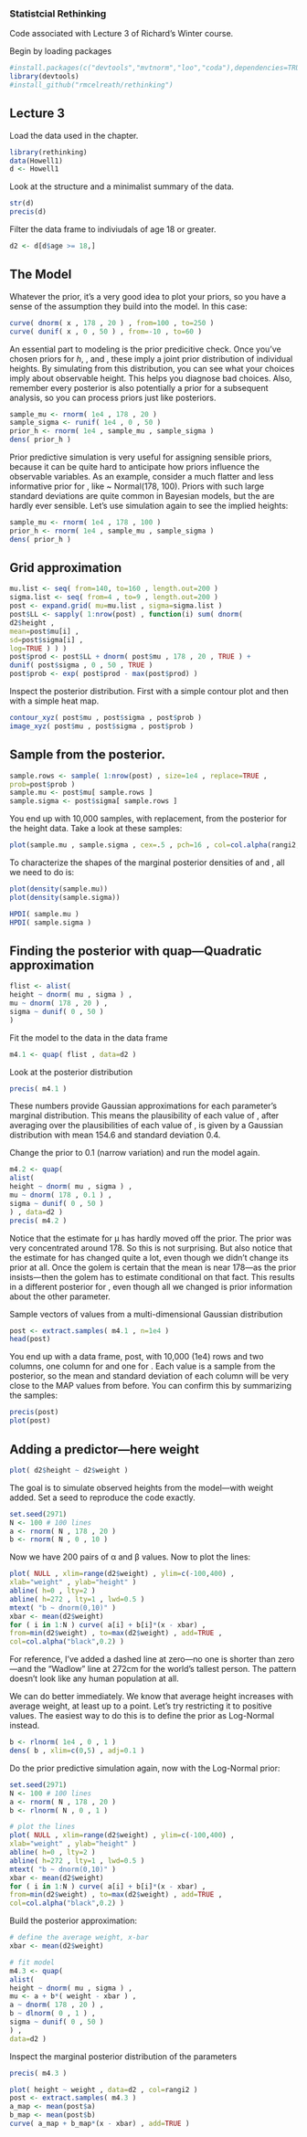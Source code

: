 ### Statistcial Rethinking

Code associated with Lecture 3 of Richard's Winter course.

Begin by loading packages
```r
#install.packages(c("devtools","mvtnorm","loo","coda"),dependencies=TRUE)
library(devtools)
#install_github("rmcelreath/rethinking")
```

## Lecture 3

Load the data used in the chapter.
```r
library(rethinking)
data(Howell1)
d <- Howell1
```

Look at the structure and a minimalist summary of the data.
```r
str(d)
precis(d)
```

Filter the data frame to indiviudals of age 18 or greater.
```r
d2 <- d[d$age >= 18,]
```

The Model
---------
Whatever the prior, it’s a very good idea to plot your priors, so you have a sense of the
assumption they build into the model. In this case:
```r
curve( dnorm( x , 178 , 20 ) , from=100 , to=250 )
curve( dunif( x , 0 , 50 ) , from=-10 , to=60 )
```

An essential part to modeling is the prior predicitive check. Once you’ve chosen priors for $h$, \mu, and \sigma, these imply a joint prior distribution of individual heights. By simulating from this distribution, you can see what your choices imply about observable height. This helps you diagnose bad choices. Also, remember every posterior is also
potentially a prior for a subsequent analysis, so you can process priors just like posteriors.
```r
sample_mu <- rnorm( 1e4 , 178 , 20 )
sample_sigma <- runif( 1e4 , 0 , 50 )
prior_h <- rnorm( 1e4 , sample_mu , sample_sigma )
dens( prior_h )
```

Prior predictive simulation is very useful for assigning sensible priors, because it can
be quite hard to anticipate how priors influence the observable variables. As an example,
consider a much flatter and less informative prior for \mu, like \mu ~ Normal(178, 100). Priors with such large standard deviations are quite common in Bayesian models, but the are hardly ever sensible. Let’s use simulation again to see the implied heights:
```r
sample_mu <- rnorm( 1e4 , 178 , 100 )
prior_h <- rnorm( 1e4 , sample_mu , sample_sigma )
dens( prior_h )
```

Grid approximation
------------------
```r
mu.list <- seq( from=140, to=160 , length.out=200 )
sigma.list <- seq( from=4 , to=9 , length.out=200 )
post <- expand.grid( mu=mu.list , sigma=sigma.list )
post$LL <- sapply( 1:nrow(post) , function(i) sum( dnorm(
d2$height ,
mean=post$mu[i] ,
sd=post$sigma[i] ,
log=TRUE ) ) )
post$prod <- post$LL + dnorm( post$mu , 178 , 20 , TRUE ) +
dunif( post$sigma , 0 , 50 , TRUE )
post$prob <- exp( post$prod - max(post$prod) )
```

Inspect the posterior distribution. First with a simple contour plot and then with a simple heat map.
```r
contour_xyz( post$mu , post$sigma , post$prob )
image_xyz( post$mu , post$sigma , post$prob )
```

Sample from the posterior.
--------------------------
```r
sample.rows <- sample( 1:nrow(post) , size=1e4 , replace=TRUE ,
prob=post$prob )
sample.mu <- post$mu[ sample.rows ]
sample.sigma <- post$sigma[ sample.rows ]
```

You end up with 10,000 samples, with replacement, from the posterior for the height data.
Take a look at these samples:
```r
plot(sample.mu , sample.sigma , cex=.5 , pch=16 , col=col.alpha(rangi2,0.1))
```

To characterize the shapes of the marginal posterior densities of \mu and \sigma, all we need to do is:
```r
plot(density(sample.mu))
plot(density(sample.sigma))

HPDI( sample.mu )
HPDI( sample.sigma )
```

Finding the posterior with quap---Quadratic approximation
---------------------------------------------------------
```r
flist <- alist(
height ~ dnorm( mu , sigma ) ,
mu ~ dnorm( 178 , 20 ) ,
sigma ~ dunif( 0 , 50 )
)
```

Fit the model to the data in the data frame
```r
m4.1 <- quap( flist , data=d2 )
```

Look at the posterior distribution
```r
precis( m4.1 )
```
These numbers provide Gaussian approximations for each parameter’s marginal distribution.
This means the plausibility of each value of \mu, after averaging over the plausibilities of each value of \sigma, is given by a Gaussian distribution with mean 154.6 and standard deviation 0.4.

Change the prior to 0.1 (narrow variation) and run the model again.
```r
m4.2 <- quap(
alist(
height ~ dnorm( mu , sigma ) ,
mu ~ dnorm( 178 , 0.1 ) ,
sigma ~ dunif( 0 , 50 )
) , data=d2 )
precis( m4.2 )
```

Notice that the estimate for µ has hardly moved off the prior. The prior was very concentrated around 178. So this is not surprising. But also notice that the estimate for \sigma has changed quite a lot, even though we didn’t change its prior at all. Once the golem is certain that the mean is near 178---as the prior insists---then the golem has to estimate \sigma conditional on that fact. This results in a different posterior for \sigma, even though all we changed is prior information about the other parameter.

Sample vectors of values from a multi-dimensional Gaussian distribution
```r
post <- extract.samples( m4.1 , n=1e4 )
head(post)
```

You end up with a data frame, post, with 10,000 (1e4) rows and two columns, one column
for \mu and one for \sigma. Each value is a sample from the posterior, so the mean and standard deviation of each column will be very close to the MAP values from before. You can confirm this by summarizing the samples:
```r
precis(post)
plot(post)
```

Adding a predictor---here weight
--------------------------------
```r
plot( d2$height ~ d2$weight )
```

The goal is to simulate observed heights from the model---with weight added. Set a seed to reproduce the code exactly. 
```r
set.seed(2971)
N <- 100 # 100 lines
a <- rnorm( N , 178 , 20 )
b <- rnorm( N , 0 , 10 )
```

Now we have 200 pairs of α and β values. Now to plot the lines:
```r
plot( NULL , xlim=range(d2$weight) , ylim=c(-100,400) ,
xlab="weight" , ylab="height" )
abline( h=0 , lty=2 )
abline( h=272 , lty=1 , lwd=0.5 )
mtext( "b ~ dnorm(0,10)" )
xbar <- mean(d2$weight)
for ( i in 1:N ) curve( a[i] + b[i]*(x - xbar) ,
from=min(d2$weight) , to=max(d2$weight) , add=TRUE ,
col=col.alpha("black",0.2) )
```
For reference, I’ve added a dashed line at zero---no one is shorter than zero---and the “Wadlow” line at 272cm for the world’s tallest person. The pattern doesn’t look like any human population at all.

We can do better immediately. We know that average height increases with average weight, at least up to a point. Let’s try restricting it to positive values. The easiest way to do this is to define the prior as Log-Normal instead. 
```r
b <- rlnorm( 1e4 , 0 , 1 )
dens( b , xlim=c(0,5) , adj=0.1 )
```

Do the prior predictive simulation again, now with the Log-Normal prior:
```r
set.seed(2971)
N <- 100 # 100 lines
a <- rnorm( N , 178 , 20 )
b <- rlnorm( N , 0 , 1 )

# plot the lines
plot( NULL , xlim=range(d2$weight) , ylim=c(-100,400) ,
xlab="weight" , ylab="height" )
abline( h=0 , lty=2 )
abline( h=272 , lty=1 , lwd=0.5 )
mtext( "b ~ dnorm(0,10)" )
xbar <- mean(d2$weight)
for ( i in 1:N ) curve( a[i] + b[i]*(x - xbar) ,
from=min(d2$weight) , to=max(d2$weight) , add=TRUE ,
col=col.alpha("black",0.2) )
```

Build the posterior approximation:
```r
# define the average weight, x-bar
xbar <- mean(d2$weight)

# fit model
m4.3 <- quap(
alist(
height ~ dnorm( mu , sigma ) ,
mu <- a + b*( weight - xbar ) ,
a ~ dnorm( 178 , 20 ) ,
b ~ dlnorm( 0 , 1 ) ,
sigma ~ dunif( 0 , 50 )
) ,
data=d2 )
```

Inspect the marginal posterior distribution of the parameters
```r
precis( m4.3 )
```

```r
plot( height ~ weight , data=d2 , col=rangi2 )
post <- extract.samples( m4.3 )
a_map <- mean(post$a)
b_map <- mean(post$b)
curve( a_map + b_map*(x - xbar) , add=TRUE )
```





